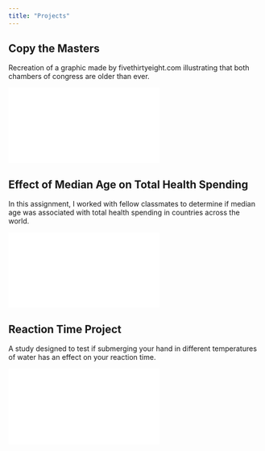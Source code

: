 ---
title: "Projects"
---

## Copy the Masters

Recreation of a graphic made by fivethirtyeight.com illustrating that both chambers of congress are older than ever.

![](copythemasters.html){.external target="_blank"}

## Effect of Median Age on Total Health Spending

In this assignment, I worked with fellow classmates to determine if median age was associated with total health spending in countries across the world.

![](finalproject.html){.external target="_blank"}

## Reaction Time Project

A study designed to test if submerging your hand in different temperatures of water has an effect on your reaction time.

![](Cash_Hartnett_Spiess_Stoen_FinalReport.pdf){.external target="_blank"}
